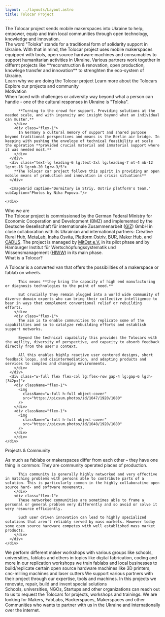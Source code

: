 ```yaml
---
layout: ../layouts/Layout.astro
title: Tolocar Project
---
```



<HeaderLogo className="mt-8 sm:mt-16" />
<HeroImage className="mt-8 sm:mt-16" />
<SideBySide className="mt-8 sm:mt-20">
  <HeadlineUnderlined className="flex-[2]">
    The Tolocar project sends mobile makerspaces into Ukraine to help, empower, equip and train local communities through open technology, knowledge and innovation. 
  </HeadlineUnderlined>
  <div className="flex-[3] text-lg leading-6 prose">
    The word "Toloka" stands for a traditional form of solidarity support in Ukraine. 
    With that in mind, the Tolocar project uses mobile makerspaces equipped with tools, open source hardware machines and consumables to support humanitarian activities in Ukraine.
    Various partners work together in differnt projects like **reconstruction & renovation, open production, knowlege transfer and innovation** to strenghten the eco-system of Ukraine. 
  </div>
</SideBySide>
<div class="relative w-full flex">
  <div class="container-width flex flex-col lg:flex-row lg:justify-between gap-8 mt-16 mb-24 lg:mt-24 mx-auto">
    <Card small title="Our motivation" bg={1} target="#motivation">Learn why we are doing the Tolocar project</Card>
    <Card small title="What is a Tolocar?" bg={2} target="#what-is-a-tolocar">Learn more about the Tolocars</Card>
    <Card small title="Projects & Community" bg={3} target="#projects-community">Explore our projects and community</Card>
  </div>
  <div class="absolute -z-10 bottom-0 w-full h-3/4 lg:h-72 bg-tolo-dark-grey bg-illustration-wide bg-no-repeat bg-cover fill-white"></div>
</div>

<section class="w-full bg-tolo-light-grey relative" id="motivation">
  <HeadlineUnderlined large variant={2} className="container-width mt-8 sm:mt-16">Motivation</HeadlineUnderlined>
  <div class="container-width flex lg:justify-end mt-8 sm:mt-16 mb-16">
    <div class="flex flex-col lg:w-10/12 ">
      <div class="flex flex-col lg:flex-row prose text-lg leading-6 gap-8">
        <div class="flex-1">
          When faced with challenges or adversity way beyond what a person can handle - one of the cultural responses in Ukraine is "Toloka".

          **Turning to the crowd for support. Providing solutions at the needed scale, and with ingenuity and insight beyond what an individual can muster.**
        </div>
        <div class="flex-1">
          In Germany a cultural memory of support and shared purpose beyond traditional perspectives and means is the Berlin air bridge. In keeping with pushing the envelope of technical feasibility at scale the operation **provided crucial material and immaterial support where it was needed most.**
        </div>
      </div>
      <div class="text-lg leading-6 lg:text-2xl lg:leading-7 mt-4 mb-12 lg:mt-16 lg:mb-20 lg:w-3/5">
        **The Tolocar car project follows this spirit in providing an open mobile means of production and innovation in crisis situations**
      </div>
      
      <ImageGrid caption="Dormitory in Striy. Ostriv platform's team." subCaption="Photos by Nika Popova."/>

    </div>
  </div>
  <div className="bg-tolo-dark-grey absolute w-full h-44 bottom-0 z-0"/>
</section>

<section class="w-full bg-tolo-dark-grey bg-illustration-1-dark bg-no-repeat bg-[position:right_-50px_bottom_-40px]" id="who-we-are">
  <div class="container-width flex lg:justify-end">
    <div class="lg:w-10/12">
      <HeadlineUnderlined light variant={3} className="mt-8">Who we are</HeadlineUnderlined>
      <div class="text-tolo-link-grey mt-8 lg:mt-6 mb-8 lg:mb-24 lg:w-1/2">The Tolocar project is commissioned by the German Federal Ministry for Economic Cooperation and Development (BMZ) and implemented by the Deutsche Gesellschaft für internationale Zusammenarbeit (<a href="https://www.giz.de/de/weltweit/102083.html" target="_blank">GIZ</a>) GmbH in close collaboration with its Ukrainian and international partners: Creative Rural Hub, <a href="https://www.metalab.space/metalab-en" target="_blank">MetaLab</a>, <a href="https://insha-osvita.org/en/" target="_blank">Insha Osvita</a>, <a href="http://ostrivplatform.com/">Platform Ostriv</a>, <a href="https://bur.ukredu.org/en/" target="_blank">BUR</a>, <a href="https://makerhub.org/" target="_blank">Maker Hub</a>, and <a href="https://www.cadus.org/de/blog/artikel/eine-mobile-werkstatt-fuer-die-ukraine" target="_blank">CADUS</a>. The project is managed by <a href="https://www.mitost.org/" target="_blank">MitOst e.V.</a> in its pilot phase and by Hamburger Institut für Wertschöpfungssystematik und Wissensmanagement (<a href="https://www.hiww.de/" target="_blank">HIWW</a>) in its main phase.</div>
    </div>
  </div>
</section>

<section class="w-full bg-white" id="what-is-a-tolocar">
  <HeadlineUnderlined large variant={2} className="container-width mt-8 sm:mt-16">What is a Tolocar?</HeadlineUnderlined>
  <div class="container-width flex lg:justify-end mt-8 sm:mt-16 mb-16">
    <div class="flex flex-col lg:w-10/12 ">
      <div class="flex flex-col lg:flex-row prose text-lg leading-6 gap-8 mb-12 lg:mb-20">
        <div class="flex-1">
          <p class="text-2xl leading-7 font-bold text-tolo-black">A Tolocar is a converted van that offers the possibilities of a makerspace or fablab on wheels.</p>

          This means **they bring the capacity of high end manufacturing or diagnosis technologies to the point of need.** 

          But crucially they remain plugged into a world wide community of diverse domain experts who can bring their collective intelligence to bear in ways that complement conventional relief or rebuilding efforts.
        </div>
        <div class="flex-1">
          The aim is to enable communities to replicate some of the capabilities and so to catalyze rebuilding efforts and establish support networks.  

          Beyond the technical capability this provides the Tolocars with the agility, diversity of perspective, and capacity to absorb feedback directly from the user's context. 

          All this enables highly reactive user centered designs, short feedback loops, and disintermediation, and adapting products and services to complex and changing environments.
        </div>
      </div>
      <div class="w-full flex flex-col lg:flex-row gap-4 lg:gap-6 lg:h-[342px]">
        <div className="flex-1">
          <img
            className="w-full h-full object-cover"
            src="https://picsum.photos/id/1047/1920/1080"
          />
        </div>
        <div className="flex-1">
          <img
            className="w-full h-full object-cover"
            src="https://picsum.photos/id/1048/1920/1080"
          />
        </div>
        </div>
    </div>
  </div>
</section>

<section class="w-full bg-tolo-light-grey bg-illustration-3-dark bg-no-repeat bg-left-bottom" id="what-is-a-tolocar" id="projects-community">
  <HeadlineUnderlined large variant={4} className="container-width mt-8 sm:mt-16">Projects & Community</HeadlineUnderlined>
  <div class="container-width flex lg:justify-end mt-8 sm:mt-16 mb-16">
    <div class="flex flex-col lg:w-10/12 ">
      <div class="flex flex-col lg:flex-row prose text-lg leading-6 gap-8 mb-12 lg:mb-20">
        <div class="flex-1">
          <p class="text-2xl leading-7 font-bold text-tolo-black">As much as fablabs or makerspaces differ from each other – they have one thing in common: They are community operated places of production.</p>

          This community is generally highly networked and very effective in matching problems with persons able to contribute parts of a solution. This is particularly common in the highly collaborative open source hard- and software movements. 
        </div>
        <div class="flex-1">
          These networked communities are sometimes able to frame a personal or general problem very differently and so avoid or solve it very resource efficiently. 

          Such user driven innovation can lead to highly specialized solutions that aren't reliably served by mass markets. However today some open source hardware competes with well established mass market products.
        </div>
      </div>
    </div>
  </div>
</section>
<section class="w-full bg-tolo-dark-grey">
  <div class="container-width flex flex-col lg:flex-row gap-6 -mt-20 mb-24">
    <ImageCard title="Maker workshops" img="https://picsum.photos/id/1012/1920/1080">We perform different maker workshops with various groups like schools, universities, fablabs and others in topics like digital fabrication, coding and more </ImageCard>
    <ImageCard title="Replication workshops" img="https://picsum.photos/id/1038/1920/1080">In our replication workshops we train fablabs and local businesses to build/replicate certain open source hardware machines like 3D printers, cnc-milling machines and laser cutters </ImageCard>
    <ImageCard title="Support projects" img="https://picsum.photos/id/1077/1920/1080">We support various partners with their project through our expertise, tools and machines. In this projects we renovate, repair, build and invent special solutions </ImageCard>
  </div>
</section>
<section class="w-full relative">
  <div class="absolute w-full bg-tolo-dark-grey h-32 top-0" />
  <div class="container-width flex flex-col md:flex-row justify-between gap-8 md:h-[408px]">
    <Card title="You are based in Ukraine and think we could help you?" bg={4} target="mailto:info@tolocar.org">Schools, universities, NGOs, Startups and other organizations can reach out to us to request the Tolocars for projects, workshops and trainings.</Card>
    <Card title="You are a Maker and want to partner with us?" bg={5} target="mailto:info@tolocar.org">We are looking for Makers, FabLabs, Hackerspaces, Makerspaces and other Communities who wants to partner with us in the Ukraine and internationally over the internet.</Card>
  </div>
</section>

<Footer />
